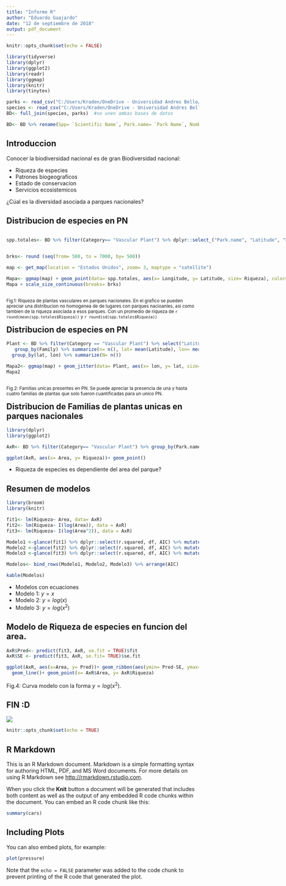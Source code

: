```yaml
---
title: "Informe R"
author: "Eduardo Guajardo"
date: "12 de septiembre de 2018"
output: pdf_document
---
```


```r
knitr::opts_chunk$set(echo = FALSE)

library(tidyverse)
library(dplyr)
library(ggplot2)
library(readr)
library(ggmap)
library(knitr)
library(tinytex)

parks <- read_csv("C:/Users/Kraden/OneDrive - Universidad Andres Bello/Academia/Trabajo PUC/Doctorado/Curso de R/Evaluacion 1/parks.csv")
species <- read_csv("C:/Users/Kraden/OneDrive - Universidad Andres Bello/Academia/Trabajo PUC/Doctorado/Curso de R/Evaluacion 1/species.csv")
BD<- full_join(species, parks)  #se unen ambas bases de datos

BD<- BD %>% rename(Spp= `Scientific Name`, Park.name= `Park Name`, Nombre.comun= `Common Names`,Con.status= `Conservation Status`)

```
<style>
.reveal h1, .reveal h2, .reveal h3 {
  word-warp: normal;
  -moz hyphens: none;
}
</style>

## Introduccion

Conocer la biodiversidad nacional es de gran 
Biodiversidad nacional: 


- Riqueza de especies
- Patrones biogeograficos
- Estado de conservacion 
- Servicios ecosistemicos

¿Cúal es la diversidad asociada a parques nacionales? 


## Distribucion de especies en PN
<div style="float: left; with: 60%"> 

```r


spp.totales<- BD %>% filter(Category== "Vascular Plant") %>% dplyr::select_("Park.name", "Latitude", "Longitude", "Con.status", "Spp", "Acres") %>% group_by(Park.name, Latitude, Longitude, Acres) %>% summarize(Riqueza= n_distinct(Spp))


brks<- round (seq(from= 500, to = 7000, by= 500))

map <- get_map(location = "Estados Unidos", zoom= 3, maptype = "satellite") 

Mapa<- ggmap(map) + geom_point(data= spp.totales, aes(x= Longitude, y= Latitude, size= Riqueza), color= "Red", alpha= 0.7)
Mapa + scale_size_continuous(breaks= brks)

```
</div>
<div style= "float: right; with: 40%"> 

<small> Fig.1: Riqueza de plantas vasculares en parques nacionales. En el grafico se pueden apreciar una distribucion no homogenea de de lugares con parques   nacioanles, asi como tambien de la riqueza asociada a esos parques. Con un promedio de riqueza de `r round(mean(spp.totales$Riqueza))` y `r round(sd(spp.totales$Riqueza))` </small>

</div>

## Distribucion de especies en PN 
```r
Plant <- BD %>% filter(Category == "Vascular Plant") %>% select("Latitude", "Longitude", "Family", "Park.name") %>% 
   group_by(Family) %>% summarize(n= n(), lat= mean(Latitude), lon= mean (Longitude)) %>% filter(n== 1) %>% 
  group_by(lat, lon) %>% summarize(N= n())

Mapa2<- ggmap(map) + geom_jitter(data= Plant, aes(x= lon, y= lat, size= N), alpha= 0.7, color= "yellow")
Mapa2

```
<div style= "float: right; with: 40%"> 

<small>Fig.2: Familias unicas presentes en PN. Se puede apreciar la presencia de una y hasta cuatro familias de plantas que solo fueron cuantificadas para un unico PN.</small>

</div>


## Distribucion de Familias de plantas unicas en parques nacionales

```r
library(dplyr)
library(ggplot2)

AxR<- BD %>% filter(Category== "Vascular Plant") %>% group_by(Park.name) %>% summarize(Area= mean(Acres), Riqueza= n_distinct(Spp)) %>% mutate (Area= Area*0.00404686)

ggplot(AxR, aes(x= Area, y= Riqueza))+ geom_point()
```

- Riqueza de especies es dependiente del area del parque? 
 



## Resumen de modelos

```r
library(broom)
library(knitr)

fit1<- lm(Riqueza~ Area, data= AxR)
fit2<- lm(Riqueza~ I(log(Area)), data = AxR)
fit3<- lm(Riqueza~ I(log(Area^2)), data = AxR)

Modelo1 <-glance(fit1) %>% dplyr::select(r.squared, df, AIC) %>% mutate(Modelo = "Fit1")
Modelo2 <-glance(fit2) %>% dplyr::select(r.squared, df, AIC) %>% mutate(Modelo = "Fit2")
Modelo3 <-glance(fit3) %>% dplyr::select(r.squared, df, AIC) %>% mutate(Modelo = "Fit3")

Modelos<- bind_rows(Modelo1, Modelo2, Modelo3) %>% arrange(AIC)

kable(Modelos)


```



- Modelos con ecuaciones
- Modelo 1: $y= x$
- Modelo 2: $y= log(x)$ 
- Modelo 3: $y= log(x^2)$


## Modelo de Riqueza de especies en funcion del area. 

```r
AxR$Pred<- predict(fit3, AxR, se.fit = TRUE)$fit
AxR$SE <- predict(fit3, AxR, se.fit= TRUE)$se.fit

ggplot(AxR, aes(x=Area, y= Pred))+ geom_ribbon(aes(ymin= Pred-SE, ymax= Pred+SE), alpha= 0.5)+
  geom_line()+ geom_point(x= AxR$Area, y= AxR$Riqueza)

```

Fig.4: Curva modelo con la forma $y= log(x^2)$.

## FIN :D 
<style>
.midcenter {
    position: fixed;
    top: 50%;
    left: 50%;
}
</style>

![](C:/Users/Kraden/OneDrive - Universidad Andres Bello/Academia/Trabajo PUC/Doctorado/Curso de R/Evaluacion 1/Presentacion-R/gracias.jpg)





```r
knitr::opts_chunk$set(echo = TRUE)
```

## R Markdown

This is an R Markdown document. Markdown is a simple formatting syntax for authoring HTML, PDF, and MS Word documents. For more details on using R Markdown see <http://rmarkdown.rstudio.com>.

When you click the **Knit** button a document will be generated that includes both content as well as the output of any embedded R code chunks within the document. You can embed an R code chunk like this:

```r
summary(cars)
```

## Including Plots

You can also embed plots, for example:

```r
plot(pressure)
```

Note that the `echo = FALSE` parameter was added to the code chunk to prevent printing of the R code that generated the plot.
